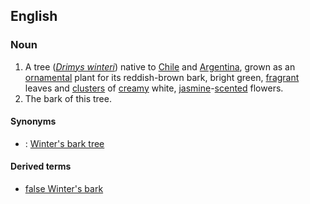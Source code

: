 ==English==
===Noun===
{{wikipedia}}
{{en-noun}}

#A tree (''[[Drimys winteri]]'') native to [[Chile]] and [[Argentina]], grown as an [[ornamental]] plant for its reddish-brown bark, bright green, [[fragrant]] leaves and [[cluster]]s of [[creamy]] white, [[jasmine]]-[[scented]] flowers.
#The bark of this tree.

====Synonyms====
*{{italbrac|tree}}: [[Winter's bark tree]]

====Derived terms====
*[[false Winter's bark]]